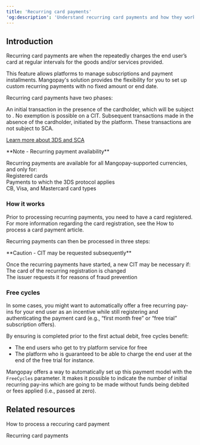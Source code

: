 ```yaml
---
title: 'Recurring card payments'  
'og:description': 'Understand recurring card payments and how they work, with customizable options for subscriptions and installments.'  
---
```

  
  
## Introduction  

Recurring card payments are when the <Platform content="platform" /> repeatedly charges the end user’s card at regular intervals for the goods and/or services provided.   

This feature allows platforms to manage subscriptions and payment installments. Mangopay's solution provides the flexibility for you to set up custom recurring payments with no fixed amount or end date.  

Recurring card payments have two phases: 

<CardGroup cols={2}>  
    <Card title="Customer-initiated transaction (CIT)">  
        An initial transaction in the presence of the cardholder, which will be subject to <Sca content="SCA" />. No exemption is possible on a CIT.  
    </Card>  
    <Card title="Merchant-initiated transactions (MIT)">  
        Subsequent transactions made in the absence of the cardholder, initiated by the platform. These transactions are not subject to SCA.  
    </Card>  
</CardGroup>  

<a href="#" class="btn Secondary normal">Learn more about 3DS and SCA</a>  

<Note>  
**Note - Recurring payment availability** 
  
Recurring payments are available for all Mangopay-supported currencies, and only for:  
Registered cards  
Payments to which the 3DS protocol applies  
CB, Visa, and Mastercard card types  
</Note>  

### How it works  

Prior to processing recurring payments, you need to have a card registered. For more information regarding the card registration, see the How to process a card payment article.  

Recurring payments can then be processed in three steps:  

<Steps> 
    <Step title="Create the Recurring Registration object to store information about the future recurring payments." />
    <Step title="Process the first recurring payment (CIT) within 24 hours of the card registration." /> 
    <Step title="Process the subsequent recurring payments (MIT) at the defined intervals." />
</Steps>  

<Warning>  
**Caution - CIT may be requested subsequently** 
  
Once the recurring payments have started, a new CIT may be necessary if:  
The card of the recurring registration is changed  
The issuer requests it for reasons of fraud prevention  
</Warning>  

### Free cycles  

In some cases, you might want to automatically offer a free recurring pay-ins for your end user as an incentive while still registering and authenticating the payment card (e.g., “first month free” or “free trial” subscription offers).  

By ensuring <Sca content="SCA" /> is completed prior to the first actual debit, free cycles benefit:  
- The end users who get to try platform service for free  
- The platform who is guaranteed to be able to charge the end user at the end of the free trial for instance.  

Mangopay offers a way to automatically set up this payment model with the `FreeCycles` parameter. It makes it possible to indicate the number of initial recurring pay-ins which are going to be made without funds being debited or fees applied (i.e., passed at zero).  

## Related resources  

<Card title="Tutorial">How to process a reccuring card payment</Card>  

<Card title="Endpoints">Recurring card payments</Card>